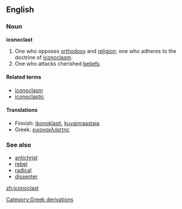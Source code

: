 ==English==

===Noun===
'''iconoclast'''

# One who opposes [[orthodoxy]] and [[religion]]; one who adheres to the doctrine of [[iconoclasm]].
# One who attacks cherished [[belief]]s.

====Related terms====
*[[iconoclasm]]
*[[iconoclastic]]

====Translations====
{{top}}
*Finnish: [[ikonoklasti]], [[kuvainraastaja]]
*Greek: [[εικονοκλάστης]]
{{mid}}
{{bottom}}

===See also===
*[[antichrist]]
*[[rebel]]
*[[radical]]
*[[dissenter]]

[[Category:Greek derivations]]

[[zh:iconoclast]]